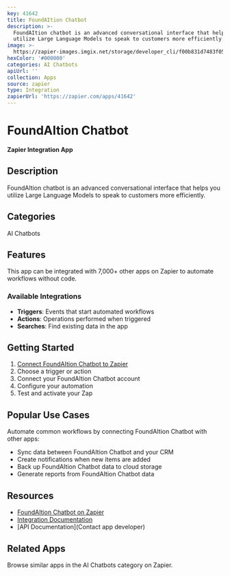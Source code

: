 ```yaml
---
key: 41642
title: FoundAItion Chatbot
description: >-
  FoundAItion chatbot is an advanced conversational interface that helps you
  utilize Large Language Models to speak to customers more efficiently.
image: >-
  https://zapier-images.imgix.net/storage/developer_cli/f00b831d7483f053f7b99de983b26edc.png?auto=format%2Ccompress&ixlib=python-3.0.0&q=50
hexColor: '#000000'
categories: AI Chatbots
apiUrl: ''
collection: Apps
source: zapier
type: Integration
zapierUrl: 'https://zapier.com/apps/41642'
---
```

# FoundAItion Chatbot

**Zapier Integration App**

## Description

FoundAItion chatbot is an advanced conversational interface that helps you utilize Large Language Models to speak to customers more efficiently.

## Categories

AI Chatbots

## Features

This app can be integrated with 7,000+ other apps on Zapier to automate workflows without code.

### Available Integrations

- **Triggers**: Events that start automated workflows
- **Actions**: Operations performed when triggered
- **Searches**: Find existing data in the app

## Getting Started

1. [Connect FoundAItion Chatbot to Zapier](https://zapier.com/apps/41642)
2. Choose a trigger or action
3. Connect your FoundAItion Chatbot account
4. Configure your automation
5. Test and activate your Zap

## Popular Use Cases

Automate common workflows by connecting FoundAItion Chatbot with other apps:

- Sync data between FoundAItion Chatbot and your CRM
- Create notifications when new items are added
- Back up FoundAItion Chatbot data to cloud storage
- Generate reports from FoundAItion Chatbot data

## Resources

- [FoundAItion Chatbot on Zapier](https://zapier.com/apps/41642)
- [Integration Documentation](https://zapier.com/apps/41642/integrations)
- [API Documentation](Contact app developer)

## Related Apps

Browse similar apps in the AI Chatbots category on Zapier.
